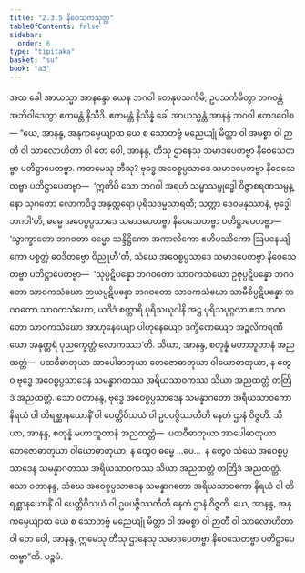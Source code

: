 ```yaml
---
title: "2.3.5 နိဝေသကသုတ္တ"
tableOfContents: false
sidebar:
  order: 6
type: "tipitaka"
basket: "su"
book: "a3"
---
```



<DynamicBreadcrumb />

<Division number="76" book="a3">

<Paragraph number="684" book="a3">
အထ ခေါ အာယသ္မာ အာနန္ဒော ယေန ဘဂဝါ တေနုပသင်္ကမိ; ဥပသင်္ကမိတွာ ဘဂဝန္တံ အဘိဝါဒေတွာ ဧကမန္တံ နိသီဒိ. ဧကမန္တံ နိသိန္နံ ခေါ အာယသ္မန္တံ အာနန္ဒံ ဘဂဝါ ဧတဒဝေါစ—
</Paragraph>

<Paragraph number="685" book="a3">
“ယေ, အာနန္ဒ, အနုကမ္ပေယျာထ ယေ စ သောတဗ္ဗံ မညေယျုံ မိတ္တာ ဝါ အမစ္စာ ဝါ ဉာတီ ဝါ သာလောဟိတာ ဝါ တေ ဝေါ, အာနန္ဒ, တီသု ဌာနေသု သမာဒပေတဗ္ဗာ နိဝေသေတဗ္ဗာ ပတိဋ္ဌာပေတဗ္ဗာ. ကတမေသု တီသု? ဗုဒ္ဓေ အဝေစ္စပ္ပသာဒေ သမာဒပေတဗ္ဗာ နိဝေသေတဗ္ဗာ ပတိဋ္ဌာပေတဗ္ဗာ—  ‘ဣတိပိ သော ဘဂဝါ အရဟံ သမ္မာသမ္ဗုဒ္ဓေါ ဝိဇ္ဇာစရဏသမ္ပန္နော သုဂတော လောကဝိဒူ အနုတ္တရော ပုရိသဒမ္မသာရထိ; သတ္ထာ ဒေဝမနုဿာနံ, ဗုဒ္ဓေါ ဘဂဝါ’တိ, ဓမ္မေ အဝေစ္စပ္ပသာဒေ သမာဒပေတဗ္ဗာ နိဝေသေတဗ္ဗာ ပတိဋ္ဌာပေတဗ္ဗာ—  ‘သွာက္ခာတော ဘဂဝတာ ဓမ္မော သန္ဒိဋ္ဌိကော အကာလိကော ဧဟိပဿိကော ဩပနေယျိကော ပစ္စတ္တံ ဝေဒိတဗ္ဗော ဝိညူဟီ’တိ, သံဃေ အဝေစ္စပ္ပသာဒေ သမာဒပေတဗ္ဗာ နိဝေသေတဗ္ဗာ ပတိဋ္ဌာပေတဗ္ဗာ—  ‘သုပ္ပဋိပန္နော ဘဂဝတော သာဝကသံဃော ဥဇုပ္ပဋိပန္နော ဘဂဝတော သာဝကသံဃော ဉာယပ္ပဋိပန္နော ဘဂဝတော သာဝကသံဃော သာမီစိပ္ပဋိပန္နော ဘဂဝတော သာဝကသံဃော, ယဒိဒံ စတ္တာရိ ပုရိသယုဂါနိ အဋ္ဌ ပုရိသပုဂ္ဂလာ ဧသ ဘဂဝတော သာဝကသံဃော အာဟုနေယျော ပါဟုနေယျော ဒက္ခိဏေယျော အဉ္ဇလိကရဏီယော အနုတ္တရံ ပုညက္ခေတ္တံ လောကဿာ’တိ.
</Paragraph>

<Paragraph number="686" book="a3">
သိယာ, အာနန္ဒ, စတုန္နံ မဟာဘူတာနံ အညထတ္တံ—  ပထဝီဓာတုယာ အာပေါဓာတုယာ တေဇောဓာတုယာ ဝါယောဓာတုယာ, န တွေဝ ဗုဒ္ဓေ အဝေစ္စပ္ပသာဒေန သမန္နာဂတဿ အရိယသာဝကဿ သိယာ အညထတ္တံ တတြိဒံ အညထတ္တံ. သော ဝတာနန္ဒ, ဗုဒ္ဓေ အဝေစ္စပ္ပသာဒေန သမန္နာဂတော အရိယသာဝကော နိရယံ ဝါ တိရစ္ဆာနယောနိံ ဝါ ပေတ္တိဝိသယံ ဝါ ဥပပဇ္ဇိဿတီတိ နေတံ ဌာနံ ဝိဇ္ဇတိ.
</Paragraph>

<Paragraph number="687" book="a3">
သိယာ, အာနန္ဒ, စတုန္နံ မဟာဘူတာနံ အညထတ္တံ—  ပထဝီဓာတုယာ အာပေါဓာတုယာ တေဇောဓာတုယာ ဝါယောဓာတုယာ, န တွေဝ ဓမ္မေ …ပေ…  န တွေဝ သံဃေ အဝေစ္စပ္ပသာဒေန သမန္နာဂတဿ အရိယသာဝကဿ သိယာ အညထတ္တံ တတြိဒံ အညထတ္တံ. သော ဝတာနန္ဒ, သံဃေ အဝေစ္စပ္ပသာဒေန သမန္နာဂတော အရိယသာဝကော နိရယံ ဝါ တိရစ္ဆာနယောနိံ ဝါ ပေတ္တိဝိသယံ ဝါ ဥပပဇ္ဇိဿတီတိ နေတံ ဌာနံ ဝိဇ္ဇတိ.
</Paragraph>

<Paragraph number="688" book="a3">
ယေ, အာနန္ဒ, အနုကမ္ပေယျာထ ယေ စ သောတဗ္ဗံ မညေယျုံ မိတ္တာ ဝါ အမစ္စာ ဝါ ဉာတီ ဝါ သာလောဟိတာ ဝါ တေ ဝေါ, အာနန္ဒ, ဣမေသု တီသု ဌာနေသု သမာဒပေတဗ္ဗာ နိဝေသေတဗ္ဗာ ပတိဋ္ဌာပေတဗ္ဗာ”တိ.

</Paragraph>
</Division>

<Paragraph number="689" type="center" book="a3">
ပဉ္စမံ.
</Paragraph>